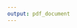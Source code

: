 ```yaml
---
output: pdf_document
---
```

<!--
\def\bibindent{1em}
\parskip=2\baselineskip \advance\parskip by 0pt plus 2pt
\setlength{\parindent}{0cm}

\setlength{\bibhang}{1em}

-->

\backmatter

\setlength{\parindent}{0cm}
\setlength{\parskip}{\medskipamount}

<!--
\setlength{\bibhang}{5em}

\chapter{References}
--->
